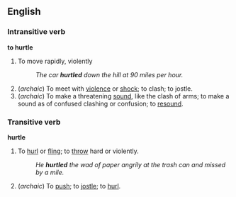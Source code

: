 ==English==

===Intransitive verb===

'''to hurtle'''

#To move rapidly, violently 
#:''The car '''hurtled''' down the hill at 90 miles per hour.''
#(''archaic'') To meet with [[violence]] or [[shock]]; to clash; to jostle.
#(''archaic'') To make a threatening [[sound]], like the clash of arms; to make a sound as of confused clashing or confusion; to [[resound]].

===Transitive verb===
'''hurtle'''
#To [[hurl]] or [[fling]]; to [[throw]] hard or violently.
#:''He '''hurtled''' the wad of paper angrily at the trash can and missed by a mile.''
#(''archaic'') To [[push]]; to [[jostle]]; to [[hurl]].

{{webster}}
